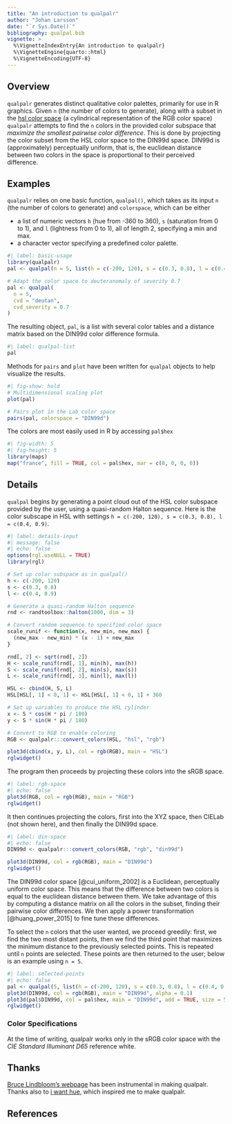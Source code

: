 ---
title: "An introduction to qualpalr"
author: "Johan Larsson"
date: "`r Sys.Date()`"
bibliography: qualpal.bib
vignette: >
  %\VignetteIndexEntry{An introduction to qualpalr}
  %\VignetteEngine{quarto::html}
  %\VignetteEncoding{UTF-8}
---

## Overview

`qualpalr` generates distinct qualitative color palettes, primarily for use in
R graphics. Given `n` (the number of colors to generate), along with a subset
in the [hsl color space](https://en.wikipedia.org/wiki/HSL_and_HSV) (a
cylindrical representation of the RGB color space) `qualpalr` attempts to find
the `n` colors in the provided color subspace that *maximize the smallest
pairwise color difference*. This is done by projecting the color subset from the
HSL color space to the DIN99d space. DIN99d is (approximately) perceptually
uniform, that is, the euclidean distance between two colors in the space is
proportional to their perceived difference.

## Examples

`qualpalr` relies on one basic function, `qualpal()`, which takes as its input
`n` (the number of colors to generate) and `colorspace`, which can be either

* a list of numeric vectors `h` (hue from -360 to 360), `s` (saturation from
0 to 1), and `l` (lightness from 0 to 1), all of length 2, specifying a min and
max.
* a character vector specifying a predefined color palette.

```{r}
#| label: basic-usage
library(qualpalr)
pal <- qualpal(n = 5, list(h = c(-200, 120), s = c(0.3, 0.8), l = c(0.4, 0.9)))

# Adapt the color space to deuteranomaly of severity 0.7
pal <- qualpal(
  n = 5,
  cvd = "deutan",
  cvd_severity = 0.7
)
```

The resulting object, `pal`, is a list with several color tables and a distance
matrix based on the DIN99d color difference formula.

```{r}
#| label: qualpal-list
pal
```

Methods for `pairs` and `plot` have been written for `qualpal` objects to help
visualize the results.

```{r}
#| fig-show: hold
# Multidimensional scaling plot
plot(pal)

# Pairs plot in the Lab color space
pairs(pal, colorspace = "DIN99d")
```

The colors are most easily used in R by accessing `pal$hex`

```{r map, fig.width=5, fig.height=5}
#| fig-width: 5
#| fig-height: 5
library(maps)
map("france", fill = TRUE, col = pal$hex, mar = c(0, 0, 0, 0))
```

## Details

`qualpal` begins by generating a point cloud out of the HSL color subspace
provided by the user, using a quasi-random Halton sequence. Here is the color
subscape in HSL with settings
`h = c(-200, 120), s = c(0.3, 0.8), l = c(0.4, 0.9)`.

```{r}
#| label: details-input
#| message: false
#| echo: false
options(rgl.useNULL = TRUE)
library(rgl)

# Set up color subspace as in qualpal()
h <- c(-200, 120)
s <- c(0.3, 0.8)
l <- c(0.4, 0.9)

# Generate a quasi-random Halton sequence
rnd <- randtoolbox::halton(1000, dim = 3)

# Convert random sequence to specified color space
scale_runif <- function(x, new_min, new_max) {
  (new_max - new_min) * (x - 1) + new_max
}

rnd[, 2] <- sqrt(rnd[, 2])
H <- scale_runif(rnd[, 1], min(h), max(h))
S <- scale_runif(rnd[, 2], min(s), max(s))
L <- scale_runif(rnd[, 3], min(l), max(l))

HSL <- cbind(H, S, L)
HSL[HSL[, 1] < 0, 1] <- HSL[HSL[, 1] < 0, 1] + 360

# Set up variables to produce the HSL cylinder
x <- S * cos(H * pi / 180)
y <- S * sin(H * pi / 180)

# Convert to RGB to enable coloring
RGB <- qualpalr:::convert_colors(HSL, "hsl", "rgb")

plot3d(cbind(x, y, L), col = rgb(RGB), main = "HSL")
rglwidget()
```

The program then proceeds by projecting these colors into the sRGB space.

```{r}
#| label: rgb-space
#| echo: false
plot3d(RGB, col = rgb(RGB), main = "RGB")
rglwidget()
```

It then continues projecting the colors, first into the XYZ space, then CIELab
(not shown here), and then finally the DIN99d space.

```{r}
#| label: din-space
#| echo: false
DIN99d <- qualpalr:::convert_colors(RGB, "rgb", "din99d")

plot3d(DIN99d, col = rgb(RGB), main = "DIN99d")
rglwidget()
```

The DIN99d color space [@cui_uniform_2002] is a Euclidean, perceptually uniform
color space. This means that the difference between two colors is equal to the
euclidean distance between them. We take advantage of this by computing a
distance matrix on all the colors in the subset, finding their pairwise color
differences. We then apply a power transformation [@huang_power_2015] to fine
tune these differences.

To select the `n` colors that the user wanted, we proceed greedily: first, we
find the two most distant points, then we find the third point that maximizes
the minimum distance to the previously selected points. This is repeated until
`n` points are selected. These points are then returned to the user; below is an
example using `n = 5`.

```{r}
#| label: selected-points
#| echo: false
pal <- qualpal(5, list(h = c(-200, 120), s = c(0.3, 0.8), l = c(0.4, 0.9)))
plot3d(DIN99d, col = rgb(RGB), main = "DIN99d", alpha = 0.1)
plot3d(pal$DIN99d, col = pal$hex, main = "DIN99d", add = TRUE, size = 5)
rglwidget()
```

### Color Specifications

At the time of writing, qualpalr works only in the sRGB color space with
the *CIE Standard Illuminant D65* reference white.

## Thanks

[Bruce Lindbloom's webpage](http://www.brucelindbloom.com/) has
been instrumental in making qualpalr. Thanks also to
[i want hue](https://medialab.github.io/iwanthue/), which inspired me
to make qualpalr.

## References
